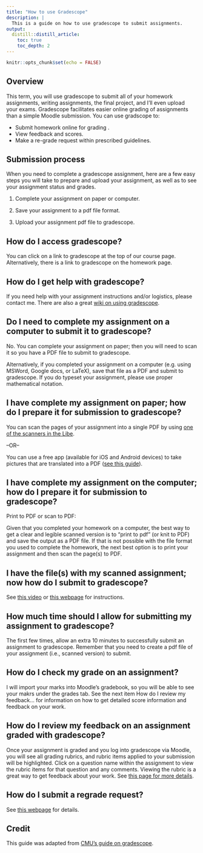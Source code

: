 ```yaml
---
title: "How to use Gradescope"
description: |
  This is a guide on how to use gradescope to submit assignments. 
output:
  distill::distill_article:
    toc: true
    toc_depth: 2
---
```


```r
knitr::opts_chunk$set(echo = FALSE)
```

## Overview
This term, you will use gradescope to submit all of your homework assignments, writing assignments, the final project, and I'll even upload your exams. Gradescope facilitates easier online grading of assignments than a simple Moodle submission. You can use gradscope to:

- Submit homework online for grading .
- View feedback and scores.
- Make a re-grade request within prescribed guidelines.

## Submission process
When you need to complete a gradescope assignment, here are a few easy steps you will take to prepare and upload your assignment, as well as to see your assignment status and grades. 

1. Complete your assignment on paper or computer.

2. Save your assignment to a pdf file format.

3. Upload your assignment pdf file to gradescope.


## How do I access gradescope?
You can click on a link to gradescope at the top of our course page. Alternatively, there is a link to gradescope on the homework page.


## How do I get help with gradescope?
If you need help with your assignment instructions and/or logistics, please contact me. There are also a great [wiki on using gradescope](https://help.gradescope.com/category/cyk4ij2dwi-student-workflow).


## Do I need to complete my assignment on a computer to submit it to gradescope?
No. You can complete your assignment on paper; then you will need to scan it so you have a PDF file to submit to gradescope. 

Alternatively, if you completed your assignment on a computer (e.g. using MSWord, Google docs, or LaTeX), save that file as a PDF and submit to gradescope. If you do typeset your assignment, please use proper mathematical notation.


## I have complete my assignment on paper; how do I prepare it for submission to gradescope?
You can scan the pages of your assignment into a single PDF by using [one of the scanners in the Libe](https://gouldguides.carleton.edu/c.php?g=147202&p=964754#s-lg-box-2893291).

–OR–

You can use a free app (available for iOS and Android devices) to take pictures that are translated into a PDF ([see this guide](https://help.gradescope.com/article/0chl25eed3-student-scan-mobile-device)).


## I have complete my assignment on the computer; how do I prepare it for submission to gradescope?
Print to PDF or scan to PDF:

Given that you completed your homework on a computer, the best way to get a clear and legible scanned version is to “print to pdf” (or knit to PDF) and save the output as a PDF file. If that is not possible with the file format you used to complete the homework, the next best option is to print your assignment and then scan the page(s) to PDF.



## I have the file(s) with my scanned assignment; now how do I submit to gradescope?
See [this video](https://www.gradescope.com/get_started#student-submission) or [this webpage](https://help.gradescope.com/article/ccbpppziu9) for instructions.



## How much time should I allow for submitting my assignment to gradescope?
The first few times, allow an extra 10 minutes to successfully submit an assignment to gradescope. Remember that you need to create a pdf file of your assignment (i.e., scanned version) to submit.



## How do I check my grade on an assignment?
I will import your marks into Moodle's gradebook, so you will be able to see your makrs under the grades tab. See the next item How do I review my feedback... for information on how to get detailed score information and feedback on your work.



## How do I review my feedback on an assignment graded with gradescope?
Once your assignment is graded and you log into gradescope via Moodle, you will see all grading rubrics, and rubric items applied to your submission will be highlighted. Click on a question name within the assignment to view the rubric items for that question and any comments. Viewing the rubric is a great way to get feedback about your work. See [this page for more details](https://help.gradescope.com/article/axm932lptr).



## How do I submit a regrade request?
See [this webpage](https://www.gradescope.com/help#help-center-item-student-regrades) for details. 



## Credit {.appendix}

This guide was adapted from [CMU's guide on gradescope](https://www.cmu.edu/teaching/gradescope/).